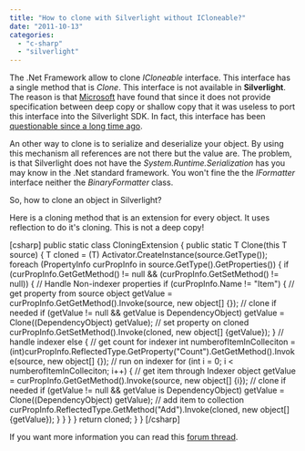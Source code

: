 ```yaml
---
title: "How to clone with Silverlight without ICloneable?"
date: "2011-10-13"
categories: 
  - "c-sharp"
  - "silverlight"
---
```


The .Net Framework allow to clone _ICloneable_ interface. This interface has a single method that is _Clone_. This interface is not available in **Silverlight**. The reason is that [Microsoft](http://forums.silverlight.net/p/11495/36695.aspx#36695) have found that since it does not provide specification between deep copy or shallow copy that it was useless to port this interface into the Silverlight SDK. In fact, this interface has been [questionable since a long time ago](http://blogs.msdn.com/b/brada/archive/2004/05/03/125427.aspx).

An other way to clone is to serialize and deserialize your object. By using this mechanism all references are not there but the value are. The problem, is that Silverlight does not have the _System.Runtime.Serialization_ has you may know in the .Net standard framework. You won't fine the the _IFormatter_ interface neither the _BinaryFormatter_ class.

So, how to clone an object in Silverlight?

Here is a cloning method that is an extension for every object. It uses reflection to do it's cloning. This is not a deep copy!

\[csharp\] public static class CloningExtension { public static T Clone<T>(this T source) { T cloned = (T) Activator.CreateInstance(source.GetType()); foreach (PropertyInfo curPropInfo in source.GetType().GetProperties()) { if (curPropInfo.GetGetMethod() != null && (curPropInfo.GetSetMethod() != null)) { // Handle Non-indexer properties if (curPropInfo.Name != "Item") { // get property from source object getValue = curPropInfo.GetGetMethod().Invoke(source, new object\[\] {}); // clone if needed if (getValue != null && getValue is DependencyObject) getValue = Clone((DependencyObject) getValue); // set property on cloned curPropInfo.GetSetMethod().Invoke(cloned, new object\[\] {getValue}); } // handle indexer else { // get count for indexer int numberofItemInColleciton =(int)curPropInfo.ReflectedType.GetProperty("Count").GetGetMethod().Invoke(source, new object\[\] {}); // run on indexer for (int i = 0; i < numberofItemInColleciton; i++) { // get item through Indexer object getValue = curPropInfo.GetGetMethod().Invoke(source, new object\[\] {i}); // clone if needed if (getValue != null && getValue is DependencyObject) getValue = Clone((DependencyObject) getValue); // add item to collection curPropInfo.ReflectedType.GetMethod("Add").Invoke(cloned, new object\[\] {getValue}); } } } } return cloned; } } \[/csharp\]

If you want more information you can read this [forum thread](http://forums.silverlight.net/t/1730.aspx).
